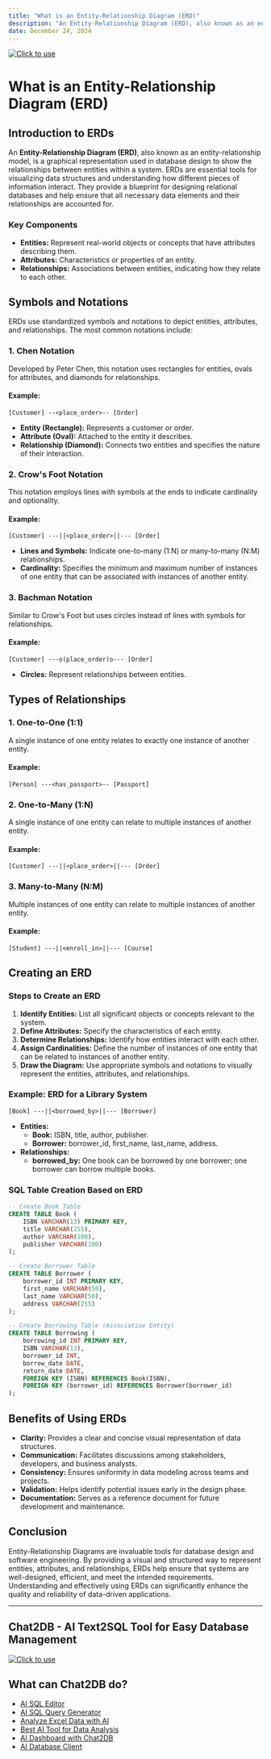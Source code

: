 ```yaml
---
title: "What is an Entity-Relationship Diagram (ERD)"
description: "An Entity-Relationship Diagram (ERD), also known as an entity-relationship model, is a graphical representation used in database design to show the relationships between entities within a system."
date: December 24, 2024
---
```

[![Click to use](/image/blog/bg/chat2db1.png)](https://app.chat2db.ai/)
# What is an Entity-Relationship Diagram (ERD)

## Introduction to ERDs

An **Entity-Relationship Diagram (ERD)**, also known as an entity-relationship model, is a graphical representation used in database design to show the relationships between entities within a system. ERDs are essential tools for visualizing data structures and understanding how different pieces of information interact. They provide a blueprint for designing relational databases and help ensure that all necessary data elements and their relationships are accounted for.

### Key Components

- **Entities:** Represent real-world objects or concepts that have attributes describing them.
- **Attributes:** Characteristics or properties of an entity.
- **Relationships:** Associations between entities, indicating how they relate to each other.

## Symbols and Notations

ERDs use standardized symbols and notations to depict entities, attributes, and relationships. The most common notations include:

### 1. **Chen Notation**

Developed by Peter Chen, this notation uses rectangles for entities, ovals for attributes, and diamonds for relationships.

#### Example:
```plaintext
[Customer] --<place_order>-- [Order]
```

- **Entity (Rectangle):** Represents a customer or order.
- **Attribute (Oval):** Attached to the entity it describes.
- **Relationship (Diamond):** Connects two entities and specifies the nature of their interaction.

### 2. **Crow's Foot Notation**

This notation employs lines with symbols at the ends to indicate cardinality and optionality.

#### Example:
```plaintext
[Customer] ---||<place_order>||--- [Order]
```

- **Lines and Symbols:** Indicate one-to-many (1:N) or many-to-many (N:M) relationships.
- **Cardinality:** Specifies the minimum and maximum number of instances of one entity that can be associated with instances of another entity.

### 3. **Bachman Notation**

Similar to Crow's Foot but uses circles instead of lines with symbols for relationships.

#### Example:
```plaintext
[Customer] ---o(place_order)o--- [Order]
```

- **Circles:** Represent relationships between entities.

## Types of Relationships

### 1. **One-to-One (1:1)**

A single instance of one entity relates to exactly one instance of another entity.

#### Example:
```plaintext
[Person] ---<has_passport>-- [Passport]
```

### 2. **One-to-Many (1:N)**

A single instance of one entity can relate to multiple instances of another entity.

#### Example:
```plaintext
[Customer] ---||<place_order>||--- [Order]
```

### 3. **Many-to-Many (N:M)**

Multiple instances of one entity can relate to multiple instances of another entity.

#### Example:
```plaintext
[Student] ---||<enroll_in>||--- [Course]
```

## Creating an ERD

### Steps to Create an ERD

1. **Identify Entities:** List all significant objects or concepts relevant to the system.
2. **Define Attributes:** Specify the characteristics of each entity.
3. **Determine Relationships:** Identify how entities interact with each other.
4. **Assign Cardinalities:** Define the number of instances of one entity that can be related to instances of another entity.
5. **Draw the Diagram:** Use appropriate symbols and notations to visually represent the entities, attributes, and relationships.

### Example: ERD for a Library System

```plaintext
[Book] ---||<borrowed_by>||--- [Borrower]
```

- **Entities:**
  - **Book:** ISBN, title, author, publisher.
  - **Borrower:** borrower_id, first_name, last_name, address.
- **Relationships:**
  - **borrowed_by:** One book can be borrowed by one borrower; one borrower can borrow multiple books.

### SQL Table Creation Based on ERD

```sql
-- Create Book Table
CREATE TABLE Book (
    ISBN VARCHAR(13) PRIMARY KEY,
    title VARCHAR(255),
    author VARCHAR(100),
    publisher VARCHAR(100)
);

-- Create Borrower Table
CREATE TABLE Borrower (
    borrower_id INT PRIMARY KEY,
    first_name VARCHAR(50),
    last_name VARCHAR(50),
    address VARCHAR(255)
);

-- Create Borrowing Table (Associative Entity)
CREATE TABLE Borrowing (
    borrowing_id INT PRIMARY KEY,
    ISBN VARCHAR(13),
    borrower_id INT,
    borrow_date DATE,
    return_date DATE,
    FOREIGN KEY (ISBN) REFERENCES Book(ISBN),
    FOREIGN KEY (borrower_id) REFERENCES Borrower(borrower_id)
);
```

## Benefits of Using ERDs

- **Clarity:** Provides a clear and concise visual representation of data structures.
- **Communication:** Facilitates discussions among stakeholders, developers, and business analysts.
- **Consistency:** Ensures uniformity in data modeling across teams and projects.
- **Validation:** Helps identify potential issues early in the design phase.
- **Documentation:** Serves as a reference document for future development and maintenance.

## Conclusion

Entity-Relationship Diagrams are invaluable tools for database design and software engineering. By providing a visual and structured way to represent entities, attributes, and relationships, ERDs help ensure that systems are well-designed, efficient, and meet the intended requirements. Understanding and effectively using ERDs can significantly enhance the quality and reliability of data-driven applications.

---

## Chat2DB - AI Text2SQL Tool for Easy Database Management

[![Click to use](/image/blog/chat2db.png)](https://app.chat2db.ai/)

## What can Chat2DB do?

- [AI SQL Editor](https://chat2db.ai/feature/AI%20SQL%20Editor)
- [AI SQL Query Generator](https://chat2db.ai/feature/AI%20SQL%20Query%20Generator)
- [Analyze Excel Data with AI](https://chat2db.ai/feature/Analyze%20Excel%20Data%20with%20AI)
- [Best AI Tool for Data Analysis](https://chat2db.ai/feature/Best%20AI%20Tool%20for%20Data%20Analysis)
- [AI Dashboard with Chat2DB](https://chat2db.ai/feature/AI%20Dashboard%20with%20Chat2DB)
- [AI Database Client](https://chat2db.ai/feature/AI%20Database%20Client)
